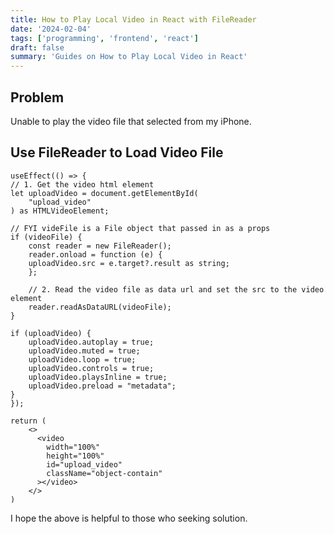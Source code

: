 ```yaml
---
title: How to Play Local Video in React with FileReader
date: '2024-02-04'
tags: ['programming', 'frontend', 'react']
draft: false
summary: 'Guides on How to Play Local Video in React'
---
```


## Problem

Unable to play the video file that selected from my iPhone.

## Use FileReader to Load Video File

```tsx
useEffect(() => {
// 1. Get the video html element
let uploadVideo = document.getElementById(
    "upload_video"
) as HTMLVideoElement;

// FYI videFile is a File object that passed in as a props
if (videoFile) {
    const reader = new FileReader();
    reader.onload = function (e) {
    uploadVideo.src = e.target?.result as string;
    };

    // 2. Read the video file as data url and set the src to the video element
    reader.readAsDataURL(videoFile);
}

if (uploadVideo) {
    uploadVideo.autoplay = true;
    uploadVideo.muted = true;
    uploadVideo.loop = true;
    uploadVideo.controls = true;
    uploadVideo.playsInline = true;
    uploadVideo.preload = "metadata";
}
});

return (
    <>
      <video
        width="100%"
        height="100%"
        id="upload_video"
        className="object-contain"
      ></video>
    </> 
)
```

I hope the above is helpful to those who seeking solution.